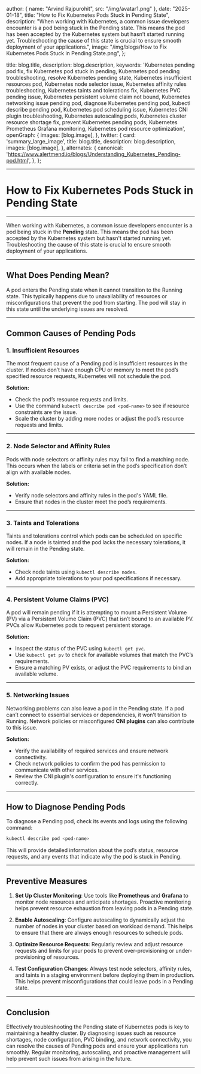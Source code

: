 
  author: { name: "Arvind Rajpurohit", src: "/img/avatar1.png" },
  date: "2025-01-18",
  title: "How to Fix Kubernetes Pods Stuck in Pending State",
  description:
    "When working with Kubernetes, a common issue developers encounter is a pod being stuck in the Pending state. This means the pod has been accepted by the Kubernetes system but hasn’t started running yet. Troubleshooting the cause of this state is crucial to ensure smooth deployment of your applications.",
  image:
    "/img/blogs/How to Fix Kubernetes Pods Stuck in Pending State.png",
};

  title: blog.title,
  description: blog.description,
  keywords:
    'Kubernetes pending pod fix, fix Kubernetes pod stuck in pending, Kubernetes pod pending troubleshooting, resolve Kubernetes pending state, Kubernetes insufficient resources pod, Kubernetes node selector issue, Kubernetes affinity rules troubleshooting, Kubernetes taints and tolerations fix, Kubernetes PVC pending issue, Kubernetes persistent volume claim not bound, Kubernetes networking issue pending pod, diagnose Kubernetes pending pod, kubectl describe pending pod, Kubernetes pod scheduling issue, Kubernetes CNI plugin troubleshooting, Kubernetes autoscaling pods, Kubernetes cluster resource shortage fix, prevent Kubernetes pending pods, Kubernetes Prometheus Grafana monitoring, Kubernetes pod resource optimization',
  openGraph: {
    images: [blog.image],
  },
  twitter: {
    card: 'summary_large_image',
    title: blog.title,
    description: blog.description,
    images: [blog.image],
  },
  alternates: {
    canonical: 'https://www.alertmend.io/blogs/Understanding_Kubernetes_Pending-pod.html',
  },
};



---
# **How to Fix Kubernetes Pods Stuck in Pending State**
---

When working with Kubernetes, a common issue developers encounter is a pod being stuck in the **Pending** state. This means the pod has been accepted by the Kubernetes system but hasn't started running yet. Troubleshooting the cause of this state is crucial to ensure smooth deployment of your applications.

---

## **What Does Pending Mean?**
A pod enters the Pending state when it cannot transition to the Running state. This typically happens due to unavailability of resources or misconfigurations that prevent the pod from starting. The pod will stay in this state until the underlying issues are resolved.

---

## **Common Causes of Pending Pods**

### **1. Insufficient Resources**
The most frequent cause of a Pending pod is insufficient resources in the cluster. If nodes don’t have enough CPU or memory to meet the pod’s specified resource requests, Kubernetes will not schedule the pod.

**Solution:**
- Check the pod’s resource requests and limits.
- Use the command `kubectl describe pod <pod-name>` to see if resource constraints are the issue.
- Scale the cluster by adding more nodes or adjust the pod’s resource requests and limits.

---

### **2. Node Selector and Affinity Rules**
Pods with node selectors or affinity rules may fail to find a matching node. This occurs when the labels or criteria set in the pod’s specification don’t align with available nodes.

**Solution:**
- Verify node selectors and affinity rules in the pod's YAML file.
- Ensure that nodes in the cluster meet the pod’s requirements.

---

### **3. Taints and Tolerations**
Taints and tolerations control which pods can be scheduled on specific nodes. If a node is tainted and the pod lacks the necessary tolerations, it will remain in the Pending state.

**Solution:**
- Check node taints using `kubectl describe nodes`.
- Add appropriate tolerations to your pod specifications if necessary.

---

### **4. Persistent Volume Claims (PVC)**
A pod will remain pending if it is attempting to mount a Persistent Volume (PV) via a Persistent Volume Claim (PVC) that isn’t bound to an available PV. PVCs allow Kubernetes pods to request persistent storage.

**Solution:**
- Inspect the status of the PVC using `kubectl get pvc`.
- Use `kubectl get pv` to check for available volumes that match the PVC’s requirements.
- Ensure a matching PV exists, or adjust the PVC requirements to bind an available volume.

---

### **5. Networking Issues**
Networking problems can also leave a pod in the Pending state. If a pod can’t connect to essential services or dependencies, it won’t transition to Running. Network policies or misconfigured **CNI plugins** can also contribute to this issue.

**Solution:**
- Verify the availability of required services and ensure network connectivity.
- Check network policies to confirm the pod has permission to communicate with other services.
- Review the CNI plugin's configuration to ensure it's functioning correctly.

---

## **How to Diagnose Pending Pods**

To diagnose a Pending pod, check its events and logs using the following command:

```bash
kubectl describe pod <pod-name>
```

This will provide detailed information about the pod’s status, resource requests, and any events that indicate why the pod is stuck in Pending.

---

## **Preventive Measures**

1. **Set Up Cluster Monitoring**: Use tools like **Prometheus** and **Grafana** to monitor node resources and anticipate shortages. Proactive monitoring helps prevent resource exhaustion from leaving pods in a Pending state.
   
2. **Enable Autoscaling**: Configure autoscaling to dynamically adjust the number of nodes in your cluster based on workload demand. This helps to ensure that there are always enough resources to schedule pods.
   
3. **Optimize Resource Requests**: Regularly review and adjust resource requests and limits for your pods to prevent over-provisioning or under-provisioning of resources.

4. **Test Configuration Changes**: Always test node selectors, affinity rules, and taints in a staging environment before deploying them in production. This helps prevent misconfigurations that could leave pods in a Pending state.

---

## **Conclusion**

Effectively troubleshooting the Pending state of Kubernetes pods is key to maintaining a healthy cluster. By diagnosing issues such as resource shortages, node configuration, PVC binding, and network connectivity, you can resolve the causes of Pending pods and ensure your applications run smoothly. Regular monitoring, autoscaling, and proactive management will help prevent such issues from arising in the future.



---
